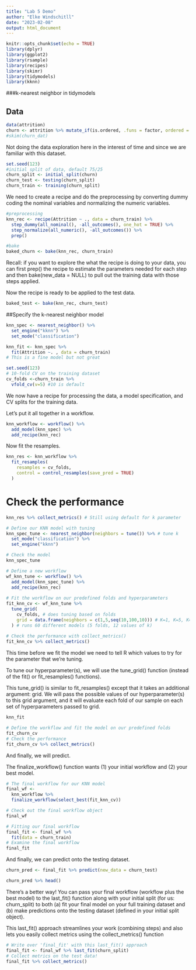 ```yaml
---
title: "Lab 5 Demo"
author: "Elke Windschitll"
date: "2023-02-08"
output: html_document
---
```


```r
knitr::opts_chunk$set(echo = TRUE)
library(dplyr)    
library(ggplot2)   
library(rsample)   
library(recipes)
library(skimr)
library(tidymodels)
library(kknn)
```

###k-nearest neighbor in tidymodels

## Data

```r
data(attrition)
churn <- attrition %>% mutate_if(is.ordered, .funs = factor, ordered = F) 
#skim(churn_dat)
```

Not doing the data exploration here in the interest of time and since we are familiar with this dataset.

```r
set.seed(123)
#initial split of data, default 75/25
churn_split <- initial_split(churn)
churn_test <- testing(churn_split)
churn_train <- training(churn_split)
```

We need to create a recipe and do the preprocessing by converting dummy coding the nominal variables and normalizing the numeric variables.

```r
#preprocessing
knn_rec <- recipe(Attrition ~ ., data = churn_train) %>% 
  step_dummy(all_nominal(), -all_outcomes(), one_hot = TRUE) %>% 
  step_normalize(all_numeric(), -all_outcomes()) %>% 
  prep()

#bake 
baked_churn <- bake(knn_rec, churn_train)
```

Recall: if you want to explore the what the recipe is doing to your data, you can first prep() the recipe to estimate the parameters needed for each step and then bake(new_data = NULL) to pull out the training data with those steps applied.

Now the recipe is ready to be applied to the test data.

```r
baked_test <- bake(knn_rec, churn_test)
```

##Specify the k-nearest neighbor model

```r
knn_spec <- nearest_neighbor() %>% 
  set_engine("kknn") %>% 
  set_mode("classification")
```

```r
knn_fit <- knn_spec %>% 
  fit(Attrition ~. , data = churn_train)
# This is a fine model but not great
```


```r
set.seed(123)
# 10-fold CV on the training dataset
cv_folds <-churn_train %>% 
  vfold_cv(v=5) #10 is default

```

We now have a recipe for processing the data, a model specification, and CV splits for the training data.

Let's put it all together in a workflow.

```r
knn_workflow <- workflow() %>% 
  add_model(knn_spec) %>% 
  add_recipe(knn_rec)
```

Now fit the resamples.
```r
knn_res <- knn_workflow %>% 
  fit_resamples(
    resamples = cv_folds,
    control = control_resamples(save_pred = TRUE)
  )
```

# Check the performance

```r
knn_res %>% collect_metrics() # Still using default for k parameter
```

```r
# Define our KNN model with tuning
knn_spec_tune <- nearest_neighbor(neighbors = tune()) %>% # tune k
  set_mode("classification") %>% 
  set_engine("kknn")

# Check the model
knn_spec_tune
```


```r
# Define a new workflow
wf_knn_tune <- workflow() %>% 
  add_model(knn_spec_tune) %>% 
  add_recipe(knn_rec)
    
# Fit the workflow on our predefined folds and hyperparameters
fit_knn_cv <- wf_knn_tune %>% 
  tune_grid( 
    cv_folds, # does tuning based on folds
    grid = data.frame(neighbors = c(1,5,seq(10,100,10))) # K=1, K=5, K=10, K=20..., K=100. For each different value for k parameter, model will try it on all folds
  ) # runs 60 different models (5 folds, 12 values of k)
    
# Check the performance with collect_metrics()
fit_knn_cv %>% collect_metrics()
```

This time before we fit the model we need to tell R which values to try for the parameter that we're tuning.

To tune our hyperparameter(s), we will use the tune_grid() function (instead of the fit() or fit_resamples() functions).

This tune_grid() is similar to fit_resamples() except that it takes an additional argument: grid. We will pass the possible values of our hyperparameter(s) to this grid argument, and it will evaluate each fold of our sample on each set of hyperparameters passed to grid.

```r
knn_fit 
```

```r
# Define the workflow and fit the model on our predefined folds
fit_churn_cv 
# Check the performance
fit_churn_cv %>% collect_metrics()
```

And finally, we will predict.

The finalize_workflow() function wants (1) your initial workflow and (2) your best model.

```r
# The final workflow for our KNN model
final_wf <-
  knn_workflow %>% 
  finalize_workflow(select_best(fit_knn_cv))

# Check out the final workflow object
final_wf
```

```r
# Fitting our final workflow
final_fit <- final_wf %>% 
  fit(data = churn_train)
# Examine the final workflow
final_fit
```

And finally, we can predict onto the testing dataset.

```r
churn_pred <- final_fit %>% predict(new_data = churn_test)

churn_pred %>% head()
```

There's a better way! You can pass your final workflow (workflow plus the best model) to the last_fit() function along with your initial split (for us: churn_split) to both (a) fit your final model on your full training dataset and (b) make predictions onto the testing dataset (defined in your initial split object).

This last_fit() approach streamlines your work (combining steps) and also lets you easily collect metrics using the collect_metrics() function

```r
# Write over 'final_fit' with this last_fit() approach
final_fit <- final_wf %>% last_fit(churn_split)
# Collect metrics on the test data!
final_fit %>% collect_metrics()
```
